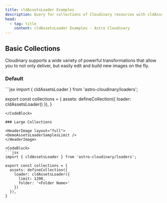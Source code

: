 ```yaml
---
title: cldAssetsLoader Examples
description: Query for collections of Cloudinary resources with cldAssetsLoader.
head:
  - tag: title
    content: cldAssetsLoader Examples - Astro Cloudinary
---
```



## Basic Collections

Cloudinary supports a wide variety of powerful transformations that allow you to
not only deliver, but easily edit and build new images on the fly.

### Default

<HeaderImage layout="full">
  <DemoAssetsLoaderSamplesDefault />
</HeaderImage>

<CodeBlock>
  ```jsx
  import { cldAssetsLoader } from 'astro-cloudinary/loaders';

  export const collections = {
    assets: defineCollection({
      loader: cldAssetsLoader()
    }),
  }
  ```
</CodeBlock>

### Large Collections

<HeaderImage layout="full">
  <DemoAssetsLoaderSamplesLimit />
</HeaderImage>

<CodeBlock>
  ```jsx
  import { cldAssetsLoader } from 'astro-cloudinary/loaders';

  export const collections = {
    assets: defineCollection({
      loader: cldAssetsLoader({
        limit: 1200,
        folder: '<Folder Name>'
      })
    }),
  }
  ```
</CodeBlock>